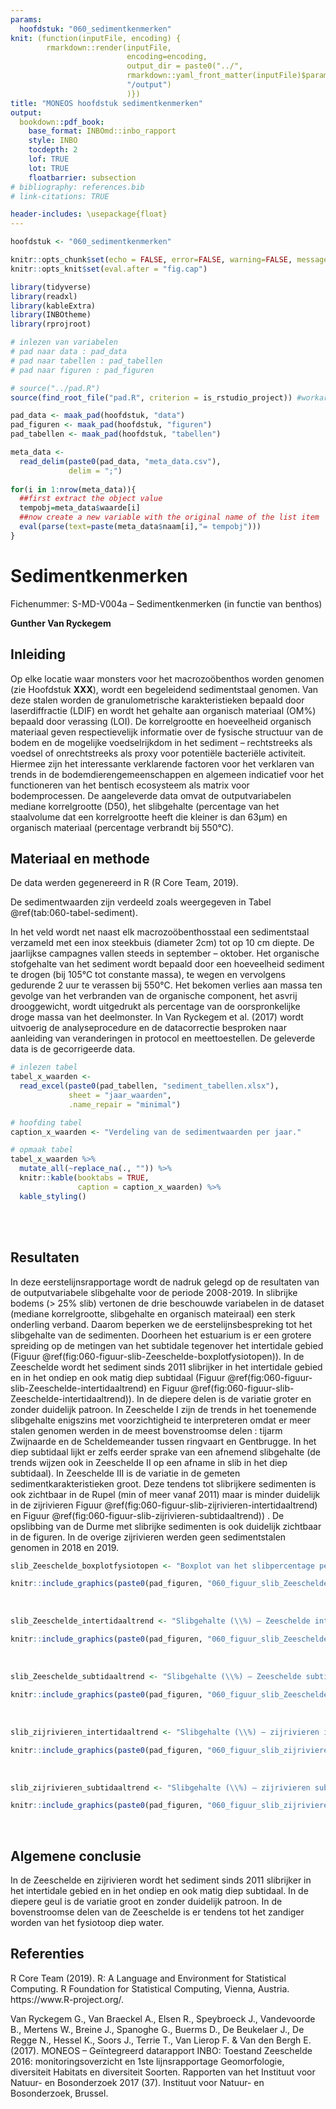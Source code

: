 ```yaml
---
params:
  hoofdstuk: "060_sedimentkenmerken"
knit: (function(inputFile, encoding) {
        rmarkdown::render(inputFile,
                          encoding=encoding,
                          output_dir = paste0("../", 
                          rmarkdown::yaml_front_matter(inputFile)$params$hoofdstuk, 
                          "/output")
                          )})
title: "MONEOS hoofdstuk sedimentkenmerken"
output:
  bookdown::pdf_book:
    base_format: INBOmd::inbo_rapport
    style: INBO
    tocdepth: 2
    lof: TRUE
    lot: TRUE
    floatbarrier: subsection
# bibliography: references.bib
# link-citations: TRUE

header-includes: \usepackage{float}
---
```



```r

hoofdstuk <- "060_sedimentkenmerken"

```


```r

knitr::opts_chunk$set(echo = FALSE, error=FALSE, warning=FALSE, message=FALSE, cache=FALSE, fig.showtext = TRUE, dpi = 300, fig.pos = "H", out.extra = '')
knitr::opts_knit$set(eval.after = "fig.cap")

```


```r

library(tidyverse)
library(readxl)
library(kableExtra)
library(INBOtheme)
library(rprojroot)

```


```r

# inlezen van variabelen
# pad naar data : pad_data
# pad naar tabellen : pad_tabellen
# pad naar figuren : pad_figuren

# source("../pad.R")
source(find_root_file("pad.R", criterion = is_rstudio_project)) #workaround pc Gunther

pad_data <- maak_pad(hoofdstuk, "data")
pad_figuren <- maak_pad(hoofdstuk, "figuren")
pad_tabellen <- maak_pad(hoofdstuk, "tabellen")

```


```r

meta_data <- 
  read_delim(paste0(pad_data, "meta_data.csv"),
             delim = ";")
  
for(i in 1:nrow(meta_data)){
  ##first extract the object value
  tempobj=meta_data$waarde[i]
  ##now create a new variable with the original name of the list item
  eval(parse(text=paste(meta_data$naam[i],"= tempobj")))
}

```



# Sedimentkenmerken

Fichenummer: S-MD-V004a – Sedimentkenmerken (in functie van benthos) 

__Gunther Van Ryckegem__


## Inleiding

Op elke locatie waar monsters voor het macrozoöbenthos worden genomen (zie Hoofdstuk __XXX__), wordt een begeleidend sedimentstaal genomen. Van deze stalen worden de granulometrische karakteristieken bepaald door laserdiffractie (LDIF) en wordt het gehalte aan organisch materiaal (OM%) bepaald door verassing (LOI). 
De korrelgrootte en hoeveelheid organisch materiaal geven respectievelijk informatie over de fysische structuur van de bodem en de mogelijke voedselrijkdom in het sediment – rechtstreeks als voedsel of onrechtstreeks als proxy voor potentiële bacteriële activiteit. Hiermee zijn het interessante verklarende factoren voor het verklaren van trends in de bodemdierengemeenschappen en algemeen indicatief voor het functioneren van het bentisch ecosysteem als matrix voor bodemprocessen. 
De aangeleverde data omvat de outputvariabelen mediane korrelgrootte (D50), het slibgehalte (percentage van het staalvolume dat een korrelgrootte heeft die kleiner is dan 63µm) en organisch materiaal (percentage verbrandt bij 550°C).


## Materiaal en methode

De data werden gegenereerd in R (R Core Team, 2019).

De sedimentwaarden zijn verdeeld zoals weergegeven in Tabel \@ref(tab:060-tabel-sediment).

In het veld wordt net naast elk macrozoöbenthosstaal een sedimentstaal verzameld met een inox steekbuis (diameter 2cm) tot op 10 cm diepte. De jaarlijkse campagnes vallen steeds in september – oktober. 
Het organische stofgehalte van het sediment wordt bepaald door een hoeveelheid sediment te drogen (bij 105°C tot constante massa), te wegen en vervolgens gedurende 2 uur te verassen bij 550°C. Het bekomen verlies aan massa ten gevolge van het verbranden van de organische component, het asvrij drooggewicht, wordt uitgedrukt als percentage van de oorspronkelijke droge massa van het deelmonster.
In Van Ryckegem et al. (2017) wordt uitvoerig de analyseprocedure en de datacorrectie besproken naar aanleiding van veranderingen in protocol en meettoestellen. De geleverde data is de gecorrigeerde data.


```r

# inlezen tabel
tabel_x_waarden <-
  read_excel(paste0(pad_tabellen, "sediment_tabellen.xlsx"),
             sheet = "jaar_waarden",
             .name_repair = "minimal")

# hoofding tabel
caption_x_waarden <- "Verdeling van de sedimentwaarden per jaar."

# opmaak tabel
tabel_x_waarden %>%
  mutate_all(~replace_na(., "")) %>%
  knitr::kable(booktabs = TRUE,
               caption = caption_x_waarden) %>%
  kable_styling()

```

<!-- lege lijn na tabel -->
<br/>
<br/>



## Resultaten

In deze eerstelijnsrapportage wordt de nadruk gelegd op de resultaten van de outputvariabele slibgehalte voor de periode 2008-2019. In slibrijke bodems (> 25% slib) vertonen de drie beschouwde variabelen in de dataset (mediane korrelgrootte, slibgehalte en organisch mateiraal) een sterk onderling verband. Daarom beperken we de eerstelijnsbespreking tot het slibgehalte van de sedimenten.
Doorheen het estuarium is er een grotere spreiding op de metingen van het subtidale tegenover het intertidale gebied (Figuur \@ref(fig:060-figuur-slib-Zeeschelde-boxplotfysiotopen)). 
In de Zeeschelde wordt het sediment sinds 2011 slibrijker in het intertidale gebied en in het ondiep en ook matig diep subtidaal (Figuur \@ref(fig:060-figuur-slib-Zeeschelde-intertidaaltrend) en Figuur \@ref(fig:060-figuur-slib-Zeeschelde-intertidaaltrend)). In de diepere delen is de variatie groter en zonder duidelijk patroon. In Zeeschelde I zijn de trends in het toenemende slibgehalte enigszins met voorzichtigheid te interpreteren omdat er meer stalen genomen werden in de meest bovenstroomse delen : tijarm Zwijnaarde en de Scheldemeander tussen ringvaart en Gentbrugge. In het diep subtidaal lijkt er zelfs eerder sprake van een afnemend slibgehalte (de trends wijzen ook in Zeeschelde II op een afname in slib in het diep subtidaal). In Zeeschelde III is de variatie in de gemeten sedimentkarakteristieken groot. 
Deze tendens tot slibrijkere sedimenten is ook zichtbaar in de Rupel (min of meer vanaf 2011) maar is minder duidelijk in de zijrivieren Figuur \@ref(fig:060-figuur-slib-zijrivieren-intertidaaltrend) en Figuur \@ref(fig:060-figuur-slib-zijrivieren-subtidaaltrend)) . De opslibbing van de Durme met slibrijke sedimenten is ook duidelijk zichtbaar in de figuren. In de overige zijrivieren werden geen sedimentstalen genomen in 2018 en 2019.
```r

slib_Zeeschelde_boxplotfysiotopen <- "Boxplot van het slibpercentage per fysiotoop in het intertidaal en subtidaal van de Zeeschelde (data 2008-2019)."

knitr::include_graphics(paste0(pad_figuren, "060_figuur_slib_Zeeschelde_boxplotfysiotopen.jpg"))

```

<br/>

```r

slib_Zeeschelde_intertidaaltrend <- "Slibgehalte (\\%) – Zeeschelde intertidaal. Geen data in 2015 en 2013 voor intertidaal Zeeschede IV. Loess smoother als trendlijn (data 2008-2019)."

knitr::include_graphics(paste0(pad_figuren, "060_figuur_slib_Zeeschelde_intertidaaltrend.jpg"))

```

<br/>

```r

slib_Zeeschelde_subtidaaltrend <- "Slibgehalte (\\%) – Zeeschelde subtidaal. Geen data in 2013 voor subtidaal Zeeschede I. Loess smoother als trendlijn (data 2008-2019)."

knitr::include_graphics(paste0(pad_figuren, "060_figuur_slib_Zeeschelde_subtidaaltrend.jpg"))

```

<br/>

```r

slib_zijrivieren_intertidaaltrend <- "Slibgehalte (\\%) – zijrivieren intertidaal. In 2018 en 2019 werdeb de zijrivieren Nete, Dijle en Zenne niet bemonsterd. Loess smoother als trendlijn (data 2008-2019)."

knitr::include_graphics(paste0(pad_figuren, "060_figuur_slib_zijrivieren_intertidaaltrend.jpg"))

```

<br/>

```r

slib_zijrivieren_subtidaaltrend <- "Slibgehalte (\\%) – zijrivieren subtidaal. In 2018 en 2019 werdeb de zijrivieren Nete, Dijle en Zenne niet bemonsterd. Loess smoother als trendlijn (data 2008-2019)."

knitr::include_graphics(paste0(pad_figuren, "060_figuur_slib_zijrivieren_subtidaaltrend.jpg"))

```

<br/>

## Algemene conclusie

In de Zeeschelde en zijrivieren wordt het sediment sinds 2011 slibrijker in het intertidale gebied en in het ondiep en ook matig diep subtidaal. In de diepere geul is de variatie groot en zonder duidelijk patroon. In de bovenstroomse delen van de Zeeschelde is er tendens tot het zandiger worden van het fysiotoop diep water. 


## Referenties

R Core Team (2019). R: A Language and Environment for Statistical Computing. R Foundation for
Statistical Computing, Vienna, Austria. https://www.R-project.org/.

Van Ryckegem G., Van Braeckel A., Elsen R., Speybroeck J., Vandevoorde B., Mertens W., Breine J., Spanoghe G., Buerms D., De Beukelaer J., De Regge N., Hessel K., Soors J., Terrie T., Van Lierop F. & Van den Bergh E. (2017). MONEOS – Geïntegreerd datarapport INBO: Toestand Zeeschelde 2016: monitoringsoverzicht en 1ste lijnsrapportage Geomorfologie, diversiteit Habitats en diversiteit Soorten. Rapporten van het Instituut voor Natuur- en Bosonderzoek 2017 (37). Instituut voor Natuur- en Bosonderzoek, Brussel. 
